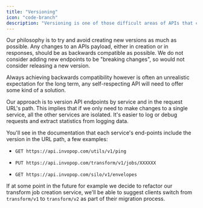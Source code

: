 ```yaml
---
title: "Versioning"
icon: "code-branch"
description: "Versioning is one of those difficult areas of APIs that can be cumbersome to use and develop around."
---
```


Our philosophy is to try and avoid creating new versions as much as possible. Any changes to an APIs payload, either in creation or in
responses, should be as backwards compatible as possible. We do not consider
adding new endpoints to be "breaking changes", so would not consider releasing a
new version.

Always achieving backwards compatibility however is often an unrealistic
expectation for the long term, any self-respecting API will need to offer some
kind of a solution.

Our approach is to version API endpoints by service and in the request URL's
path. This implies that if we only need to make changes to a single service, all
the other services are isolated. It's easier to log or debug requests and
extract statistics from logging data.

You'll see in the documentation that each service's end-points include the
version in the URL path, a few examples:

- `GET https://api.invopop.com/utils/v1/ping`

- `PUT https://api.invopop.com/transform/v1/jobs/XXXXXX`

- `GET https://api.invopop.com/silo/v1/envelopes`

If at some point in the future for example we decide to refactor our transform
job creation service, we'll be able to suggest clients switch from
`transform/v1` to `transform/v2` as part of their migration process.
